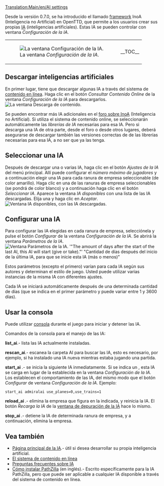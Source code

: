 [[Translation:Main/en/AI settings]]{{en/-}}{{es/Tabla de contenido}}

Desde la versión 0.7.0, se ha introducido el llamado [http://www.wikipedia.org/wiki/es:framework framework] InoA (Inteligencia no Artificial) en OpenTTD, que permite a los usuarios crear sus propias [[Main/es/IA:Página principal|IA]] (inteligencias artificiales). Estas IA se pueden controlar con ventana ''Configuración de la IA''.
{|
|[[File:es/AIsettings empty.png|frame|none|La ventana ''Configuración de la IA''.]]
|__TOC__
|}
==Descargar inteligencias artificiales==
En primer lugar, tiene que descargar algunas IA a través del sistema de [[Main/es/contenido online|contenido en línea]]. Haga clic en el botón ''Consultar Contenido Online'' de la ventana ''Configuración de la IA'' para descargarlos.
[[File:es/Downloading AI.png|frame|none|La ventana ''Descarga de contenido''.]]

Se pueden encontrar más IA adicionales en el [http://www.tt-forums.net/viewforum.php?f=65 foro sobre InoA] (Inteligencia no Artificial). Si utiliza el sistema de contenido online, se seleccionarán automáticamente las ''librerías de IA'' necesarias para esa IA. Pero si descarga una IA de otra parte, desde el foro o desde otros lugares, deberá asegurarse de descargar también las versiones correctas de de las librerías necesarias para esa IA, a no ser que ya las tenga.

==Seleccionar una IA==
Después de descargar una o varias IA, haga clic en el botón ''Ajustes de la IA'' del menú principal. Allí puede configurar el ''número máximo de jugadores'' y a continuación elegir una IA para cada ranura de empresa seleccionable (de color amarillo).
Haga clic en una de las ranuras de empresa seleccionables (se pondrá de color blanco) y a continuación haga clic en el botón ''Seleccionar IA''. Aparece la ventana ''IA disponibles'' con una lista de las IA descargadas. Elija una y haga clic en ''Aceptar''.
[[File:es/select AI.png|frame|none|Ventana ''IA disponibles'', con las IA descargadas.]]

==Configurar una IA==
Para configurar las IA elegidas en cada ranura de empresa, selecciónela y pulse el botón ''Configurar'' de la ventana ''Configuración de la IA''.
Se abrirá la ventana ''Parámetros de la IA''.
[[File:es/AI configuration.png|frame|none|Ventana ''Parámetros de la IA''.<br/>
'"The amount of days after the start of the last AI, this AI will start (give or take)."'<br/>
"Cantidad de días después del inicio de la última IA, para que se inicie esta IA (más o menos)"]]

Estos parámetros (excepto el primero) varían para cada IA según sus autores y determinan el estilo de juego. Usted puede utilizar varias instancias de la misma IA con diferentes ajustes.

Cada IA se iniciará automáticamente después de una determinada cantidad de días (que se indica en el primer parámetro y puede variar entre 1 y 3600 días).

==Usar la consola==
Puede utilizar [[Main/es/consola|consola]] durante el juego para iniciar y detener las IA.

Comandos de la consola para el manejo de las IA:

'''list_ai'''.- lista las IA actualmente instaladas.

'''rescan_ai'''.- escanea la carpeta AI para buscar las IA, esto es necesario, por ejemplo, si ha instalado una IA nueva mientras estaba jugando una partida.

'''start_ai''' ''<nombre_IA> <parámetros>''.- se inicia la siguiente IA inmediatamente.
Si se indica un <nombre_IA>, esta IA se carga en lugar de la establecida en la ventana ''Configuración de la IA''.
Los <parámetros> establecen el comportamiento de las IA, del mismo modo que el botón ''Configurar'' de ventana ''Configuración de la IA''.
Ejemplo:
 start_ai admiralai use_planes=0,use_trains=1

'''reload_ai <ranura_de_empresa>'''.- elimina la empresa que figura en la <ranura_de_empresa> indicada, y reinicia la IA. El botón ''Recarga la IA'' de la [[Main/es/Ventana de depuración de la IA|ventana de depuración de la IA]] hace lo mismo.

'''stop_ai <ranura_de_empresa>'''.- detiene la IA de determinada ranura de empresa, y a continuación, elimina la empresa.

==Vea también==
*[[Main/es/IA:Página principal|Página principal de la IA]].-  útil si desea desarrollar su propia inteligencia artificial.
*[[Main/es/Contenido online|El sistema de contenido en línea]]
*[[Main/es/Preguntas frecuentes sobre IA|Preguntas frecuentes sobre IA]]
*[http://code.google.com/p/ottd-noai-pathzilla/wiki/Installation Cómo instalar PathZilla] (en inglés).- Escrito específicamente para la IA PathZilla, pero que puede ser aplicable a cualquier IA disponible a través del sistema de contenido en línea.

{{es/Disponibilidad|0.7}}